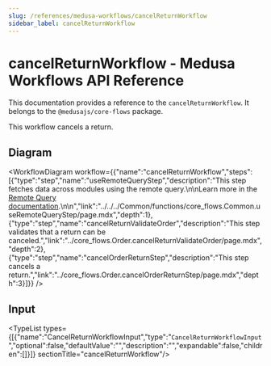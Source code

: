 ```yaml
---
slug: /references/medusa-workflows/cancelReturnWorkflow
sidebar_label: cancelReturnWorkflow
---
```



# cancelReturnWorkflow - Medusa Workflows API Reference

This documentation provides a reference to the `cancelReturnWorkflow`. It belongs to the `@medusajs/core-flows` package.

This workflow cancels a return.

## Diagram

<WorkflowDiagram workflow={{"name":"cancelReturnWorkflow","steps":[{"type":"step","name":"useRemoteQueryStep","description":"This step fetches data across modules using the remote query.\n\nLearn more in the [Remote Query documentation](https://docs.medusajs.com/v2/advanced-development/modules/remote-query).\n\n","link":"../../../Common/functions/core_flows.Common.useRemoteQueryStep/page.mdx","depth":1},{"type":"step","name":"cancelReturnValidateOrder","description":"This step validates that a return can be canceled.","link":"../core_flows.Order.cancelReturnValidateOrder/page.mdx","depth":2},{"type":"step","name":"cancelOrderReturnStep","description":"This step cancels a return.","link":"../core_flows.Order.cancelOrderReturnStep/page.mdx","depth":3}]}} />

## Input

<TypeList types={[{"name":"CancelReturnWorkflowInput","type":"`CancelReturnWorkflowInput`","optional":false,"defaultValue":"","description":"","expandable":false,"children":[]}]}  sectionTitle="cancelReturnWorkflow"/>
